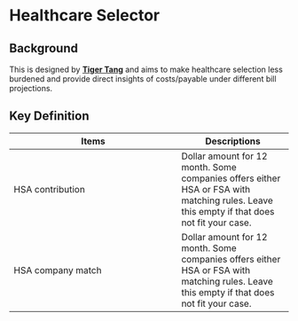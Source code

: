 # Healthcare Selector

## Background

This is designed by <a href="https://twitter.com/tigerloveslobs1" target="_blank"><b>Tiger Tang</b></a> and aims to make healthcare selection less burdened and provide direct insights of costs/payable under different bill projections.

## Key Definition

Items                   | Descriptions
------------------------|----------------
HSA contribution        | Dollar amount for 12 month. Some companies offers either HSA or FSA with matching rules. Leave this empty if that does not fit your case.   
HSA company match       | Dollar amount for 12 month. Some companies offers either HSA or FSA with matching rules. Leave this empty if that does not fit your case.  



